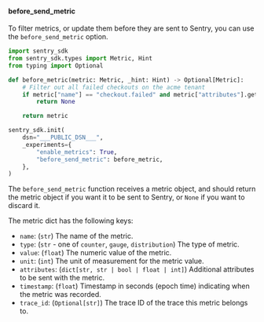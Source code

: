 #### before_send_metric

To filter metrics, or update them before they are sent to Sentry, you can use the `before_send_metric` option.

```python
import sentry_sdk
from sentry_sdk.types import Metric, Hint
from typing import Optional

def before_metric(metric: Metric, _hint: Hint) -> Optional[Metric]:
    # Filter out all failed checkouts on the acme tenant
    if metric["name"] == "checkout.failed" and metric["attributes"].get("tenant") == "acme":
        return None

    return metric

sentry_sdk.init(
    dsn="___PUBLIC_DSN___",
    _experiments={
        "enable_metrics": True,
        "before_send_metric": before_metric,
    },
)
```

The `before_send_metric` function receives a metric object, and should return the metric object if you want it to be sent to Sentry, or `None` if you want to discard it.

The metric dict has the following keys:

- `name`: (`str`) The name of the metric.
- `type`: (`str` - one of `counter`, `gauge`, `distribution`) The type of metric.
- `value`: (`float`) The numeric value of the metric.
- `unit`: (`int`) The unit of measurement for the metric value.
- `attributes`: (`dict[str, str | bool | float | int]`) Additional attributes to be sent with the metric.
- `timestamp`: (`float`) Timestamp in seconds (epoch time) indicating when the metric was recorded.
- `trace_id`: (`Optional[str]`) The trace ID of the trace this metric belongs to.
